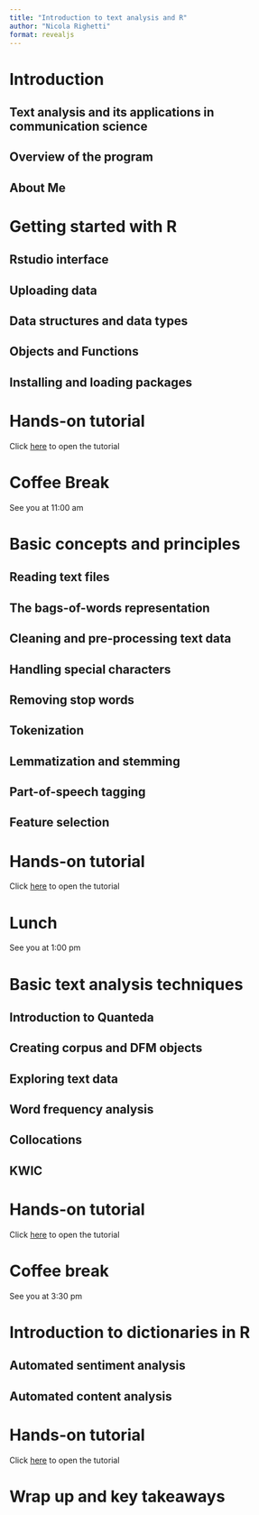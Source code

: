 ```yaml
---
title: "Introduction to text analysis and R"
author: "Nicola Righetti"
format: revealjs
---
```


# Introduction {background-color="#2780e3"}

## Text analysis and its applications in communication science

## Overview of the program

## About Me

# Getting started with R {background-color="#2780e3"}

## Rstudio interface

## Uploading data

## Data structures and data types

## Objects and Functions

## Installing and loading packages

# Hands-on tutorial {background-color="#2780e3"}

Click [here](day1-tutorial.qmd#sec-getting-started-with-r) to open the tutorial

# Coffee Break {background-color="#daffad"}

See you at 11:00 am

# Basic concepts and principles  {background-color="#2780e3"}

## Reading text files

## The bags-of-words representation

## Cleaning and pre-processing text data

## Handling special characters
## Removing stop words
## Tokenization
## Lemmatization and stemming
## Part-of-speech tagging
## Feature selection

# Hands-on tutorial {background-color="#2780e3"}

Click [here](day1-tutorial.html#/sec-cleaning-and-pre-processing-text-data) to open the tutorial

# Lunch {background-color="#daffad"}

See you at 1:00 pm

# Basic text analysis techniques {background-color="#2780e3"}

## Introduction to Quanteda

## Creating corpus and DFM objects

## Exploring text data

## Word frequency analysis

## Collocations

## KWIC

# Hands-on tutorial {background-color="#2780e3"}

Click [here](day1-tutorial.html#/sec-basic-text-analysis-techniques) to open the tutorial

# Coffee break {background-color="#daffad"}

See you at 3:30 pm

# Introduction to dictionaries in R {background-color="#2780e3"}

## Automated sentiment analysis

## Automated content analysis

# Hands-on tutorial {background-color="#2780e3"}

Click [here](day1-tutorial.html#/sec-using-dictionaries-in-r) to open the tutorial

# Wrap up and key takeaways {background-color="#2780e3"}
 
